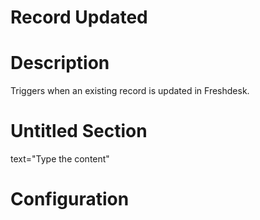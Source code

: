﻿# Record Updated

# Description

Triggers when an existing record is updated in Freshdesk.

# Untitled Section

text="Type the content"

# Configuration

